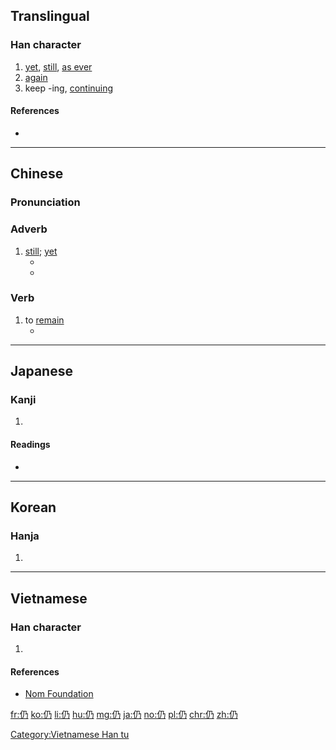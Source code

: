 ==Translingual==
{{stroke order}}

===Han character===
{{Han char|rn=9|rad=人|as=02|sn=4|four=27227|canj=ONHS|ids=⿰亻乃}}

# [[yet]], [[still]], [[as ever]]
# [[again]]
# keep -ing, [[continuing]]

====References====
* {{Han ref|kx=0092.020|dkj=00361|dj=0194.060|hdz=10110.030|uh=4ECD|ud=20173|bh=A4B4|bd=42164}}

----

==Chinese==
{{zh-forms}}

===Pronunciation===
{{zh-pron
|m=réng
|c=jing4
|mc=y
|oc=y
|ma=Zh-réng.ogg
|cat=adv,v
}}

===Adverb===
{{zh-adv}}

# [[still]]; [[yet]]
#* {{zhex|如 你 所見，我們 仍 在 工作。|As you can see, we're '''still''' working.}}
#* {{zhex|她 的 事 '''仍''' 有 希望。|There is hope for her '''yet'''.}}

===Verb===
{{zh-verb}}

# to [[remain]]
#* {{zhex|有 些 問題 '''仍''' 未解決。|Some problems '''remain''' unsolved.}}

----

==Japanese==

===Kanji===
{{ja-kanji|grade=|rs=人02}}

# {{defn|lang=ja|sort=人02}}

====Readings====
* {{ja-readings|on=[[じょう]] (jō), [[にょう]] (nyō)|kun=[[よる]] (yoru), [[しきりに]] (shikirini), [[なお]] (nao)}}

----

==Korean==

===Hanja===
{{ko-hanja|hangeul=잉|rv=ing|mr=ing}}

# {{defn|lang=ko|sort=人02}}

----

==Vietnamese==

===Han character===
{{vi-hantu|[[nhưng]], [[nhăng]], [[nhang]], [[những]], [[dưng]], [[dừng]], [[nhẳng]], [[nhùng]]|rs=人02}}

# {{defn|lang=vi|sort=人02}}

====References====
* [http://nomfoundation.org/common/nom_details.php?codepoint=4ecd Nom Foundation]

[[Category:Vietnamese Han tu]]

[[fr:仍]]
[[ko:仍]]
[[li:仍]]
[[hu:仍]]
[[mg:仍]]
[[ja:仍]]
[[no:仍]]
[[pl:仍]]
[[chr:仍]]
[[zh:仍]]